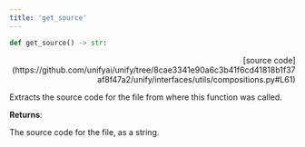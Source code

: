 ```yaml
---
title: 'get_source'
---
```


```python
def get_source() -> str:
```

<p align="right">[source code](https://github.com/unifyai/unify/tree/8cae3341e90a6c3b41f6cd41818b1f37af8f47a2/unify/interfaces/utils/compositions.py#L61)</p>

Extracts the source code for the file from where this function was called.

**Returns**:

The source code for the file, as a string.